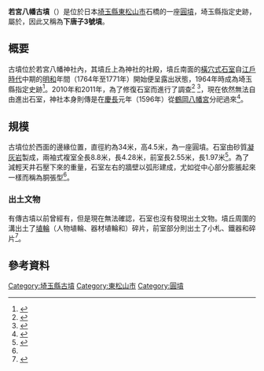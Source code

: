 {{日本古墳
|名稱     = 若宮八幡古墳
|圖片     = 
|所屬     = {{Link-ja|下唐子古墳群|下唐子古墳群}}
|所在地   = 日本[[埼玉縣|埼玉縣]][[東松山市|東松山市]]石橋字塚原2440-1
|形狀     = [[圓墳|圓墳]]
|規模     = 直徑34米，高4.5米
|建造時期 = [[古墳時代|古墳時代]]後期（6世紀末）
|墓室形態 = [[橫穴式石室|橫穴式石室]]
|被葬者   = 不明
|出土文物   = {{Link-ja|圓筒埴輪|円筒埴輪}}碎片
|史跡指定 = 埼玉縣指定史跡
|其他 =  
}}

'''若宮八幡古墳'''（{{jpn|j=若宮八幡古墳|hg=わかみやはちまんこふん|rm=Wakamiyahachimankofun}}）是位於日本[[埼玉縣|埼玉縣]][[東松山市|東松山市]]石橋的一座[[圓墳|圓墳]]，埼玉縣指定史跡，屬於{{Link-ja|下唐子古墳群|下唐子古墳群}}，因此又稱為'''下唐子3號墳'''。

== 概要 ==
古墳位於若宮八幡神社內，其墳丘上為神社的社殿，墳丘南面的[[橫穴式石室|橫穴式石室]]自[[江戶時代|江戶時代]]中期的[[明和_(年號)|明和]]年間（1764年至1771年）開始便呈露出狀態，1964年時成為埼玉縣指定史跡<ref>{{citeweb|url=http://www.city.higashimatsuyama.lg.jp/kurashi/bunka_sports/bunkazai/shitei_bunkazai/1350459239838.html|title=文化財一覧|publisher=東松山市|accessdate=2013-09-03|archive-date=2013-11-09|archive-url=https://web.archive.org/web/20131109101658/http://www.city.higashimatsuyama.lg.jp/kurashi/bunka_sports/bunkazai/shitei_bunkazai/1350459239838.html|dead-url=yes}}</ref>。2010年和2011年，為了修復石室而進行了調查<ref>{{citeweb |url=http://www.city.higashimatsuyama.lg.jp/ikkrwebBrowse/material/files/group/59/kaigishiryo20111124.pdf |format=PDF |title=東松山市文化財保護委員会議次第 |publisher=東松山市 |date=2012-10-31 |accessdate=2013-09-03 }}{{dead link|date=2018年1月 |bot=InternetArchiveBot |fix-attempted=yes }}</ref> <ref>{{citeweb|url=http://ictv.easymyweb.jp/member/hctv/default.asp?c_id=25522 |title=若宮八幡古墳の発掘調査 |publisher=東松山ケーブルテレビ |date=2010-12-23 |accessdate=2013-09-03}}</ref>，現在依然無法自由進出石室，神社本身則傳是在[[慶長|慶長]]元年（1596年）從[[鶴岡八幡宮|鶴岡八幡宮]]分祀過來<ref>{{citeweb |url=http://www.city.higashimatsuyama.lg.jp/ikkrwebBrowse/material/files/group/35/tokigwmap121203a.pdf |format=PDF |title=東松山ふるさと自然のみち |publisher=東松山市 |date=2012-12-03 |accessdate=2013-09-03 |archiveurl=https://web.archive.org/web/20160304113426/http://www.city.higashimatsuyama.lg.jp/ikkrwebBrowse/material/files/group/35/tokigwmap121203a.pdf |archivedate=2016-03-04 |deadurl=yes }}</ref>。

== 規模 ==
古墳位於{{Link-ja|東松山台地|東松山台地}}西面的邊緣位置，直徑約為34米，高4.5米，為一座圓墳。石室由砂質[[凝灰岩|凝灰岩]]製成，兩袖式複室全長8.8米，{{Link-ja|玄室|玄室}}長4.28米，前室長2.55米，{{Link-ja|羡道|羨道}}長1.97米<ref name="shiseki">{{citeweb |url=http://www.pref.saitama.lg.jp/uploaded/attachment/555317.pdf |format=PDF |title=県指定 史跡 |publisher=埼玉県生涯学習文化財課 |date=2013-04-17 |accessdate=2013-09-03 |deadurl=yes |archiveurl=https://web.archive.org/web/20141008224417/http://www.pref.saitama.lg.jp/uploaded/attachment/555317.pdf |archivedate=2014-10-08 }}</ref>。為了減輕天井石壓下來的重量，石室左右的牆壁以弧形建成，尤如從中心部分膨脹起來一樣而稱為胴張型<ref name="若宮八幡古墳"/>。

=== 出土文物 ===
有傳古墳以前曾經有{{Link-ja|石棺 (日本)|石棺|石棺}}，但是現在無法確認，石室也沒有發現出土文物。墳丘周圍的溝出土了[[埴輪|埴輪]]（人物埴輪、器材埴輪和{{Link-ja|圓筒埴輪|円筒埴輪}}）碎片，前室部分則出土了小札、鐵器和{{Link-ja|須惠器|須恵器}}碎片<ref name="若宮八幡古墳">{{citeweb|url=http://www.city.higashimatsuyama.lg.jp/kurashi/bunka_sports/bunkazai/shitei_bunkazai/1466569271854.html|title=若宮八幡古墳|publisher=東松山市|date=2016-06-28|accessdate=2016-10-04}}{{Dead link|date=2018年6月 |bot=InternetArchiveBot |fix-attempted=no }}</ref>。

== 參考資料 ==
{{reflist}}

{{DEFAULTSORT:Wakamiyahachimankofun}}
[[Category:埼玉縣古墳|Category:埼玉縣古墳]]
[[Category:東松山市|Category:東松山市]]
[[Category:圓墳|Category:圓墳]]